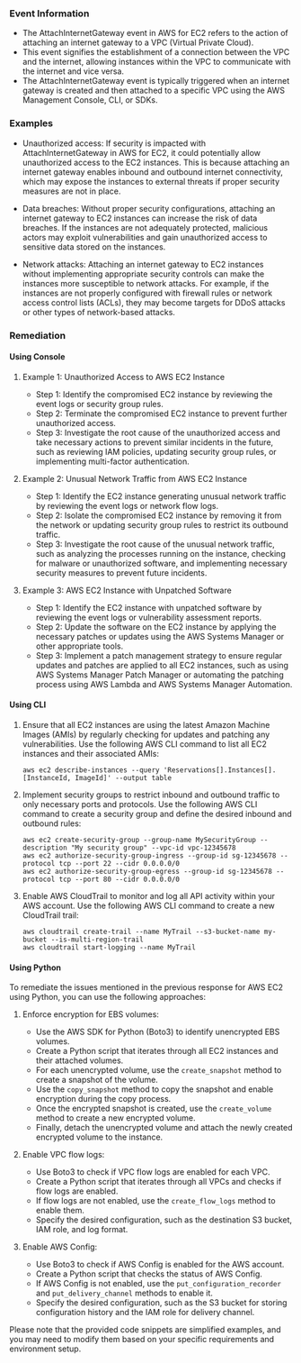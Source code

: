 
### Event Information

- The AttachInternetGateway event in AWS for EC2 refers to the action of attaching an internet gateway to a VPC (Virtual Private Cloud).
- This event signifies the establishment of a connection between the VPC and the internet, allowing instances within the VPC to communicate with the internet and vice versa.
- The AttachInternetGateway event is typically triggered when an internet gateway is created and then attached to a specific VPC using the AWS Management Console, CLI, or SDKs.


### Examples

- Unauthorized access: If security is impacted with AttachInternetGateway in AWS for EC2, it could potentially allow unauthorized access to the EC2 instances. This is because attaching an internet gateway enables inbound and outbound internet connectivity, which may expose the instances to external threats if proper security measures are not in place.

- Data breaches: Without proper security configurations, attaching an internet gateway to EC2 instances can increase the risk of data breaches. If the instances are not adequately protected, malicious actors may exploit vulnerabilities and gain unauthorized access to sensitive data stored on the instances.

- Network attacks: Attaching an internet gateway to EC2 instances without implementing appropriate security controls can make the instances more susceptible to network attacks. For example, if the instances are not properly configured with firewall rules or network access control lists (ACLs), they may become targets for DDoS attacks or other types of network-based attacks.

### Remediation

#### Using Console

1. Example 1: Unauthorized Access to AWS EC2 Instance
   - Step 1: Identify the compromised EC2 instance by reviewing the event logs or security group rules.
   - Step 2: Terminate the compromised EC2 instance to prevent further unauthorized access.
   - Step 3: Investigate the root cause of the unauthorized access and take necessary actions to prevent similar incidents in the future, such as reviewing IAM policies, updating security group rules, or implementing multi-factor authentication.

2. Example 2: Unusual Network Traffic from AWS EC2 Instance
   - Step 1: Identify the EC2 instance generating unusual network traffic by reviewing the event logs or network flow logs.
   - Step 2: Isolate the compromised EC2 instance by removing it from the network or updating security group rules to restrict its outbound traffic.
   - Step 3: Investigate the root cause of the unusual network traffic, such as analyzing the processes running on the instance, checking for malware or unauthorized software, and implementing necessary security measures to prevent future incidents.

3. Example 3: AWS EC2 Instance with Unpatched Software
   - Step 1: Identify the EC2 instance with unpatched software by reviewing the event logs or vulnerability assessment reports.
   - Step 2: Update the software on the EC2 instance by applying the necessary patches or updates using the AWS Systems Manager or other appropriate tools.
   - Step 3: Implement a patch management strategy to ensure regular updates and patches are applied to all EC2 instances, such as using AWS Systems Manager Patch Manager or automating the patching process using AWS Lambda and AWS Systems Manager Automation.

#### Using CLI

1. Ensure that all EC2 instances are using the latest Amazon Machine Images (AMIs) by regularly checking for updates and patching any vulnerabilities. Use the following AWS CLI command to list all EC2 instances and their associated AMIs:

   ```
   aws ec2 describe-instances --query 'Reservations[].Instances[].[InstanceId, ImageId]' --output table
   ```

2. Implement security groups to restrict inbound and outbound traffic to only necessary ports and protocols. Use the following AWS CLI command to create a security group and define the desired inbound and outbound rules:

   ```
   aws ec2 create-security-group --group-name MySecurityGroup --description "My security group" --vpc-id vpc-12345678
   aws ec2 authorize-security-group-ingress --group-id sg-12345678 --protocol tcp --port 22 --cidr 0.0.0.0/0
   aws ec2 authorize-security-group-egress --group-id sg-12345678 --protocol tcp --port 80 --cidr 0.0.0.0/0
   ```

3. Enable AWS CloudTrail to monitor and log all API activity within your AWS account. Use the following AWS CLI command to create a new CloudTrail trail:

   ```
   aws cloudtrail create-trail --name MyTrail --s3-bucket-name my-bucket --is-multi-region-trail
   aws cloudtrail start-logging --name MyTrail
   ```

#### Using Python

To remediate the issues mentioned in the previous response for AWS EC2 using Python, you can use the following approaches:

1. Enforce encryption for EBS volumes:
   - Use the AWS SDK for Python (Boto3) to identify unencrypted EBS volumes.
   - Create a Python script that iterates through all EC2 instances and their attached volumes.
   - For each unencrypted volume, use the `create_snapshot` method to create a snapshot of the volume.
   - Use the `copy_snapshot` method to copy the snapshot and enable encryption during the copy process.
   - Once the encrypted snapshot is created, use the `create_volume` method to create a new encrypted volume.
   - Finally, detach the unencrypted volume and attach the newly created encrypted volume to the instance.

2. Enable VPC flow logs:
   - Use Boto3 to check if VPC flow logs are enabled for each VPC.
   - Create a Python script that iterates through all VPCs and checks if flow logs are enabled.
   - If flow logs are not enabled, use the `create_flow_logs` method to enable them.
   - Specify the desired configuration, such as the destination S3 bucket, IAM role, and log format.

3. Enable AWS Config:
   - Use Boto3 to check if AWS Config is enabled for the AWS account.
   - Create a Python script that checks the status of AWS Config.
   - If AWS Config is not enabled, use the `put_configuration_recorder` and `put_delivery_channel` methods to enable it.
   - Specify the desired configuration, such as the S3 bucket for storing configuration history and the IAM role for delivery channel.

Please note that the provided code snippets are simplified examples, and you may need to modify them based on your specific requirements and environment setup.

